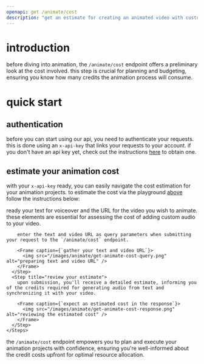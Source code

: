 ```yaml
---
openapi: get /animate/cost
description: "get an estimate for creating an animated video with custom audio before starting the process. this endpoint quickly calculates the potential credits needed for generating audio from text and synchronizing it with your video."
---
```


# introduction

before diving into animation, the `/animate/cost` endpoint offers a preliminary look at the cost involved. this step is crucial for planning and budgeting, ensuring you know how many credits the animation process will consume.

# quick start

## authentication
before you can start using our api, you need to authenticate your requests. this is done using an `x-api-key` that links your requests to your account. if you don't have an api key yet, check out the instructions [here](https://docs.synclabs.so//api-reference/quickstart#generate-an-api-key) to obtain one.

## estimate your animation cost

with your `x-api-key` ready, you can easily navigate the cost estimation for your animation projects. to estimate the cost via the playground [above](/api-reference/endpoint/animate/get-animate-cost) follow the instructions below:

<AccordionGroup>
  <Accordion icon="book" title="via the api playground">
    <Steps>
      <Step title="prepare your text and video URL">
        ready your text for voiceover and the URL for the video you wish to animate. these elements are essential for assessing the cost of adding custom audio to your video.

        enter the text and video URL as query parameters when submitting your request to the `/animate/cost` endpoint.

        <Frame caption={`gather your text and video URL`}>
          <img src="/images/animate/get-animate-cost-query.png" alt="preparing text and video URL" />
        </Frame>
      </Step>
      <Step title="review your estimate">
        upon submission, you'll receive a detailed estimate, informing you of the credits required for generating audio from text and synchronizing it with your video.

        <Frame caption={`expect an estimated cost in the response`}>
          <img src="/images/animate/get-animate-cost-response.png" alt="reviewing the estimated cost" />
        </Frame>
      </Step>
    </Steps>
  </Accordion>
</AccordionGroup>

the `/animate/cost` endpoint empowers you to plan and execute your animation projects with confidence, ensuring you're well-informed about the credit costs upfront for optimal resource allocation.
